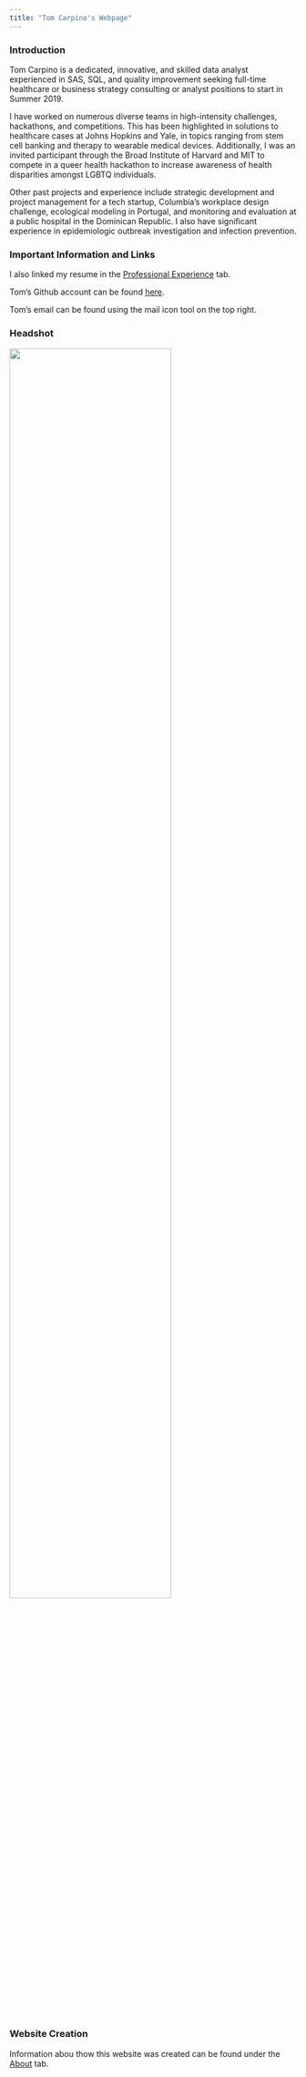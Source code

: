 ```yaml
---
title: "Tom Carpino's Webpage"
---
```


### Introduction

Tom Carpino is a dedicated, innovative, and skilled data analyst experienced in SAS, SQL, and quality improvement seeking full-time healthcare or business strategy consulting or analyst positions to start in Summer 2019. 

I have worked on numerous diverse teams in high-intensity challenges, hackathons, and competitions. This has been highlighted in solutions to healthcare cases at Johns Hopkins and Yale, in topics ranging from stem cell banking and therapy to wearable medical devices. Additionally, I was an invited participant through the Broad Institute of Harvard and MIT to compete in a queer health hackathon to increase awareness of health disparities amongst LGBTQ individuals. 

Other past projects and experience include strategic development and project management for a tech startup, Columbia's workplace design challenge, ecological modeling in Portugal, and monitoring and evaluation at a public hospital in the Dominican Republic. I also have significant experience in epidemiologic outbreak investigation and infection prevention.

### Important Information and Links 

I also linked my resume in the [Professional Experience](Experience.html) tab. 

Tom's Github account can be found [here](https://github.com/tomcarpino). 

Tom's email can be found using the mail icon tool on the top right.  

### Headshot
 
<img src="Images/headshot.jpg" style="width:75%"> 

### Website Creation 

Information abou thow this website was created can be found under the [About](About.html) tab. 